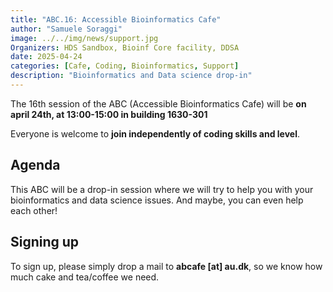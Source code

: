 ```yaml
---
title: "ABC.16: Accessible Bioinformatics Cafe"
author: "Samuele Soraggi"
image: ../../img/news/support.jpg
Organizers: HDS Sandbox, Bioinf Core facility, DDSA
date: 2025-04-24
categories: [Cafe, Coding, Bioinformatics, Support]
description: "Bioinformatics and Data science drop-in"
---
```


The 16th session of the ABC (Accessible Bioinformatics Cafe) will be **on april 24th, at 13:00-15:00 in building 1630-301**

Everyone is welcome to **join independently of coding skills and level**. 

## Agenda
 
This ABC will be a drop-in session where we will try to help you with your bioinformatics and data science issues. And maybe, you can even help each other!

## Signing up

To sign up, please simply drop a mail to **abcafe [at] au.dk**, so we know how much cake and tea/coffee we need.